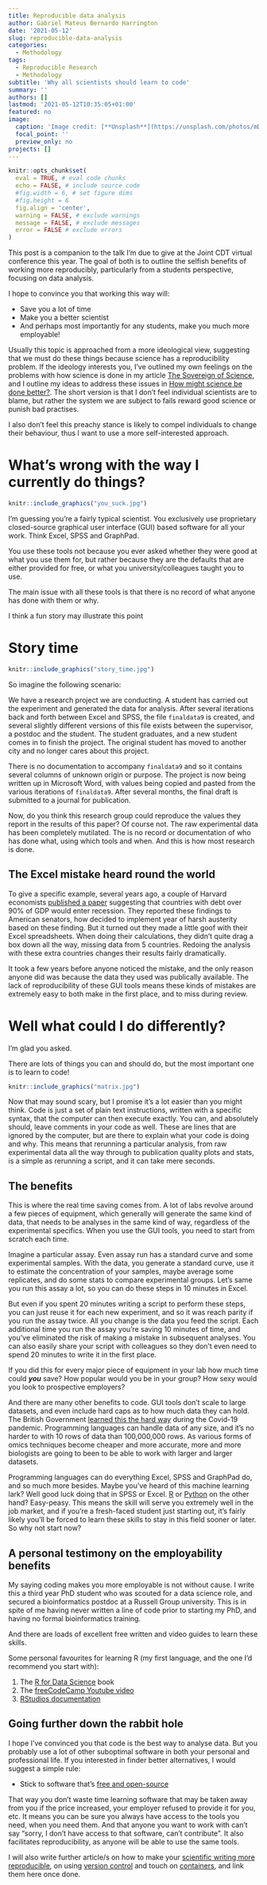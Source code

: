 ```yaml
---
title: Reproducible data analysis
author: Gabriel Mateus Bernardo Harrington
date: '2021-05-12'
slug: reproducible-data-analysis
categories:
  - Methodology
tags:
  - Reproducible Research
  - Methodology
subtitle: 'Why all scientists should learn to code'
summary: ''
authors: []
lastmod: '2021-05-12T10:35:05+01:00'
featured: no
image:
  caption: 'Image credit: [**Unsplash**](https://unsplash.com/photos/mDinBvq1Sfg)'
  focal_point: ''
  preview_only: no
projects: []
---
```


```r
knitr::opts_chunk$set(
  eval = TRUE, # eval code chunks
  echo = FALSE, # include source code
  #fig.width = 6, # set figure dims
  #fig.height = 6
  fig.align = 'center',
  warning = FALSE, # exclude warnings
  message = FALSE, # exclude messages
  error = FALSE # exclude errors
)
```

This post is a companion to the talk I'm due to give at the Joint CDT virtual conference this year.
The goal of both is to outline the selfish benefits of working more reproducibly, particularly from a students perspective, focusing on data analysis.

I hope to convince you that working this way will:

- Save you a lot of time
- Make you a better scientist
- And perhaps most importantly for any students, make you much more employable!

Usually this topic is approached from a more ideological view, suggesting that we must do these things because science has a reproducibility problem.
If the ideology interests you, I've outlined my own feelings on the problems with how science is done in my article [The Sovereign of Science](https://gmbernardoharrington.netlify.app/post/the-sovereign-of-science/), and I outline my ideas to address these issues in [How might science be done better?](https://gmbernardoharrington.netlify.app/post/how-might-science-be-done-better/).
The short version is that I don't feel individual scientists are to blame, but rather the system we are subject to fails reward good science or punish bad practises.

I also don't feel this preachy stance is likely to compel individuals to change their behaviour, thus I want to use a more self-interested approach.

# What's wrong with the way I currently do things?

```r
knitr::include_graphics("you_suck.jpg")
```

I'm guessing you're a fairly typical scientist.
You exclusively use proprietary closed-source graphical user interface (GUI) based software for all your work.
Think Excel, SPSS and GraphPad.

You use these tools not because you ever asked whether they were good at what you use them for, but rather because they are the defaults that are either provided for free, or what you university/colleagues taught you to use.

The main issue with all these tools is that there is no record of what anyone has done with them or why.

I think a fun story may illustrate this point

# Story time

```r
knitr::include_graphics("story_time.jpg")
```

So imagine the following scenario:

We have a research project we are conducting.
A student has carried out the experiment and generated the data for analysis.
After several iterations back and forth between Excel and SPSS, the file `finaldata9` is created, and several slightly different versions of this file exists between the supervisor, a postdoc and the student.
The student graduates, and a new student comes in to finish the project.
The original student has moved to another city and no longer cares about this project.

There is no documentation to accompany `finaldata9` and so it contains several columns of unknown origin or purpose.
The project is now being written up in Microsoft Word, with values being copied and pasted from the various iterations of `finaldata9`.
After several months, the final draft is submitted to a journal for publication.

Now, do you think this research group could reproduce the values they report in the results of this paper?
Of course not.
The raw experimental data has been completely mutilated.
The is no record or documentation of who has done what, using which tools and when.
And this is how most research is done.

## The Excel mistake heard round the world

To give a specific example, several years ago, a couple of Harvard economists [published a paper](https://www.marketplace.org/2013/04/17/economy/excel-mistake-heard-round-world/) suggesting that countries with debt over 90% of GDP would enter recession.
They reported these findings to American senators, how decided to implement year of harsh austerity based on these finding.
But it turned out they made a little goof with their Excel spreadsheets.
When doing their calculations, they didn't quite drag a box down all the way, missing data from 5 countries.
Redoing the analysis with these extra countries changes their results fairly dramatically.

It took a few years before anyone noticed the mistake, and the only reason anyone did was because the data they used was publically available.
The lack of reproducibility of these GUI tools means these kinds of mistakes are extremely easy to both make in the first place, and to miss during review.

# Well what could I do differently?

I'm glad you asked.

There are lots of things you can and should do, but the most important one is to learn to code!

```r
knitr::include_graphics("matrix.jpg")
```

Now that may sound scary, but I promise it's a lot easier than you might think.
Code is just a set of plain text instructions, written with a specific syntax, that the computer can then execute exactly.
You can, and absolutely should, leave comments in your code as well.
These are lines that are ignored by the computer, but are there to explain what your code is doing and why.
This means that rerunning a particular analysis, from raw experimental data all the way through to publication quality plots and stats, is a simple as rerunning a script, and it can take mere seconds.

## The benefits

This is where the real time saving comes from.
A lot of labs revolve around a few pieces of equipment, which generally will generate the same kind of data, that needs to be analyses in the same kind of way, regardless of the experimental specifics.
When you use the GUI tools, you need to start from scratch each time.

Imagine a particular assay.
Even assay run has a standard curve and some experimental samples.
With the data, you generate a standard curve, use it to estimate the concentration of your samples, maybe average some replicates, and do some stats to compare experimental groups.
Let's same you run this assay a lot, so you can do these steps in 10 minutes in Excel.

But even if you spent 20 minutes writing a script to perform these steps, you can just reuse it for each new experiment, and so it was reach parity if you run the assay twice.
All you change is the data you feed the script.
Each additional time you run the assay you're saving 10 minutes of time, and you've eliminated the risk of making a mistake in subsequent analyses.
You can also easily share your script with colleagues so they don't even need to spend 20 minutes to write it in the first place.

If you did this for every major piece of equipment in your lab how much time could ***you*** save?
How popular would you be in your group?
How sexy would you look to prospective employers?

And there are many other benefits to code.
GUI tools don't scale to large datasets, and even include hard caps as to how much data they can hold.
The British Government [learned this the hard way](https://www.theguardian.com/politics/2020/oct/05/how-excel-may-have-caused-loss-of-16000-covid-tests-in-england) during the Covid-19 pandemic.
Programming languages can handle data of any size, and it's no harder to with 10 rows of data than 100,000,000 rows.
As various forms of omics techniques become cheaper and more accurate, more and more biologists are going to been to be able to work with larger and larger datasets.

Programming languages can do everything Excel, SPSS and GraphPad do, and so much more besides.
Maybe you've heard of this machine learning lark?
Well good luck doing that in SPSS or Excel.
[R](https://www.r-project.org/) or [Python](https://www.python.org/) on the other hand?
Easy-peasy.
This means the skill will serve you extremely well in the job market, and if you're a fresh-faced student just starting out, it's fairly likely you'll be forced to learn these skills to stay in this field sooner or later.
So why not start now?

## A personal testimony on the employability benefits

My saying coding makes you more employable is not without cause.
I write this a third year PhD student who was scouted for a data science role, and secured a bioinformatics postdoc at a Russell Group university.
This is in spite of me having never written a line of code prior to starting my PhD, and having no formal bioinformatics training.

And there are loads of excellent free written and video guides to learn these skills.

Some personal favourites for learning R (my first language, and the one I'd recommend you start with):

1. The [R for Data Science](https://r4ds.had.co.nz/index.html) book
1. The [freeCodeCamp Youtube video](https://www.youtube.com/watch?v=_V8eKsto3Ug&t=1241s)
1. [RStudios documentation](https://education.rstudio.com/learn/beginner/)

## Going further down the rabbit hole

I hope I've convinced you that code is the best way to analyse data.
But you probably use a lot of other suboptimal software in both your personal and professional life.
If you interested in finder better alternatives, I would suggest a simple rule:

- Stick to software that's [free and open-source](https://www.digitalocean.com/community/tutorials/free-vs-open-source-software)

That way you don't waste time learning software that may be taken away from you if the price increased, your employer refused to provide it for you, etc.
It means you can be sure you always have access to the tools you need, when you need them.
And that anyone you want to work with can't say "sorry, I don't have access to that software, can't contribute".
It also facilitates reproducibility, as anyone will be able to use the same tools.

I will also write further article/s on how to make your [scientific writing more reproducible](https://rmarkdown.rstudio.com/), on using [version control](https://git-scm.com/book/en/v2/Getting-Started-About-Version-Control) and touch on [containers](https://www.docker.com/resources/what-container), and link them here once done.
